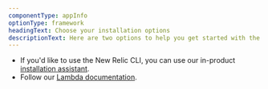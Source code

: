 ```yaml
---
componentType: appInfo
optionType: framework
headingText: Choose your installation options
descriptionText: Here are two options to help you get started with the instrumentation of your Python AWS Lambda function.
---
```


* If you'd like to use the New Relic CLI, you can use our in-product [installation assistant](https://one.newrelic.com/marketplace?account=3094310&duration=21600000&state=d9bc685d-7dbc-3f0c-207e-ea21fd4416cf).
* Follow our [Lambda documentation](/docs/serverless-function-monitoring/aws-lambda-monitoring/get-started/monitoring-aws-lambda-serverless-monitoring).